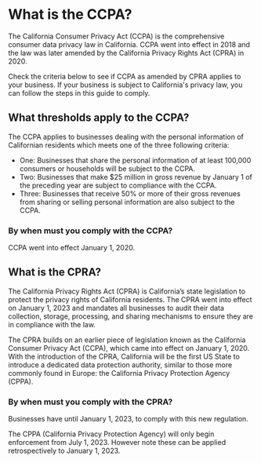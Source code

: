 # What is the CCPA?


The California Consumer Privacy Act (CCPA) is the comprehensive consumer data privacy law in California. CCPA went into effect in 2018 and the law was later amended by the California Privacy Rights Act (CPRA) in 2020. 

Check the criteria below to see if CCPA as amended by CPRA applies to your business. If your business is subject to California's privacy law, you can follow the steps in this guide to comply. 



## What thresholds apply to the CCPA?

The CCPA applies to businesses dealing with the personal information of Californian residents which meets one of the three following criteria:

- One: Businesses that share the personal information of at least 100,000 consumers or households will be subject to the CCPA.
- Two: Businesses that make $25 million in gross revenue by January 1 of the preceding year are subject to compliance with the CCPA.
- Three: Businesses that receive 50% or more of their gross revenues from sharing or selling personal information are also subject to the CCPA.



### By when must you comply with the CCPA?

CCPA went into effect January 1, 2020.


## What is the CPRA?

The California Privacy Rights Act (CPRA) is California’s state legislation to protect the privacy rights of California residents. The CPRA went into effect on January 1, 2023 and mandates all businesses to audit their data collection, storage, processing, and sharing mechanisms to ensure they are in compliance with the law.

The CPRA builds on an earlier piece of legislation known as the California Consumer Privacy Act (CCPA), which came into effect on January 1, 2020. With the introduction of the CPRA, California will be the first US State to introduce a dedicated data protection authority, similar to those more commonly found in Europe: the California Privacy Protection Agency (CPPA).


### By when must you comply with the CPRA?

Businesses have until January 1, 2023, to comply with this new regulation.

The CPPA (California Privacy Protection Agency) will only begin enforcement from July 1, 2023. However note these can be applied retrospectively to January 1, 2023.